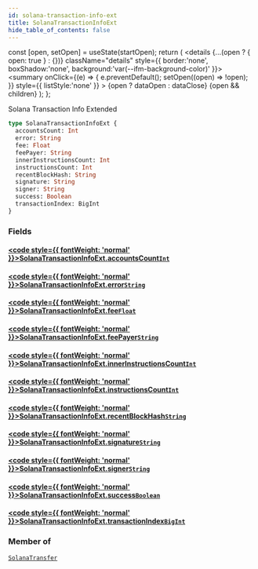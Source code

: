 ```yaml
---
id: solana-transaction-info-ext
title: SolanaTransactionInfoExt
hide_table_of_contents: false
---
```







  const [open, setOpen] = useState(startOpen);
  return (
    <details {...(open ? { open: true } : {})} className="details" style={{ border:'none', boxShadow:'none', background:'var(--ifm-background-color)' }}>
      <summary
        onClick={(e) => {
          e.preventDefault();
          setOpen((open) => !open);
        }}
        style={{ listStyle:'none' }}
      >
      {open ? dataOpen : dataClose}
      </summary>
      {open && children}
    </details>
  );
};








Solana Transaction Info Extended


```graphql
type SolanaTransactionInfoExt {
  accountsCount: Int
  error: String
  fee: Float
  feePayer: String
  innerInstructionsCount: Int
  instructionsCount: Int
  recentBlockHash: String
  signature: String
  signer: String
  success: Boolean
  transactionIndex: BigInt
}
```




### Fields

#### [<code style={{ fontWeight: 'normal' }}>SolanaTransactionInfoExt.<b>accountsCount</b></code>](#)<Bullet />[`Int`](/docs/graphql-reference/scalars/int) <Badge class="badge badge--secondary" text="scalar"/> 
> 
> 
> 
> 

#### [<code style={{ fontWeight: 'normal' }}>SolanaTransactionInfoExt.<b>error</b></code>](#)<Bullet />[`String`](/docs/graphql-reference/scalars/string) <Badge class="badge badge--secondary" text="scalar"/> 
> 
> 
> 
> 

#### [<code style={{ fontWeight: 'normal' }}>SolanaTransactionInfoExt.<b>fee</b></code>](#)<Bullet />[`Float`](/docs/graphql-reference/scalars/float) <Badge class="badge badge--secondary" text="scalar"/> 
> 
> 
> 
> 

#### [<code style={{ fontWeight: 'normal' }}>SolanaTransactionInfoExt.<b>feePayer</b></code>](#)<Bullet />[`String`](/docs/graphql-reference/scalars/string) <Badge class="badge badge--secondary" text="scalar"/> 
> 
> 
> 
> 

#### [<code style={{ fontWeight: 'normal' }}>SolanaTransactionInfoExt.<b>innerInstructionsCount</b></code>](#)<Bullet />[`Int`](/docs/graphql-reference/scalars/int) <Badge class="badge badge--secondary" text="scalar"/> 
> 
> 
> 
> 

#### [<code style={{ fontWeight: 'normal' }}>SolanaTransactionInfoExt.<b>instructionsCount</b></code>](#)<Bullet />[`Int`](/docs/graphql-reference/scalars/int) <Badge class="badge badge--secondary" text="scalar"/> 
> 
> 
> 
> 

#### [<code style={{ fontWeight: 'normal' }}>SolanaTransactionInfoExt.<b>recentBlockHash</b></code>](#)<Bullet />[`String`](/docs/graphql-reference/scalars/string) <Badge class="badge badge--secondary" text="scalar"/> 
> 
> 
> 
> 

#### [<code style={{ fontWeight: 'normal' }}>SolanaTransactionInfoExt.<b>signature</b></code>](#)<Bullet />[`String`](/docs/graphql-reference/scalars/string) <Badge class="badge badge--secondary" text="scalar"/> 
> 
> 
> 
> 

#### [<code style={{ fontWeight: 'normal' }}>SolanaTransactionInfoExt.<b>signer</b></code>](#)<Bullet />[`String`](/docs/graphql-reference/scalars/string) <Badge class="badge badge--secondary" text="scalar"/> 
> 
> 
> 
> 

#### [<code style={{ fontWeight: 'normal' }}>SolanaTransactionInfoExt.<b>success</b></code>](#)<Bullet />[`Boolean`](/docs/graphql-reference/scalars/boolean) <Badge class="badge badge--secondary" text="scalar"/> 
> 
> 
> 
> 

#### [<code style={{ fontWeight: 'normal' }}>SolanaTransactionInfoExt.<b>transactionIndex</b></code>](#)<Bullet />[`BigInt`](/docs/graphql-reference/scalars/big-int) <Badge class="badge badge--secondary" text="scalar"/> 
> 
> 
> 
> 



### Member of

[`SolanaTransfer`](/docs/graphql-reference/objects/solana-transfer)  <Badge class="secondary" text="object"/>

